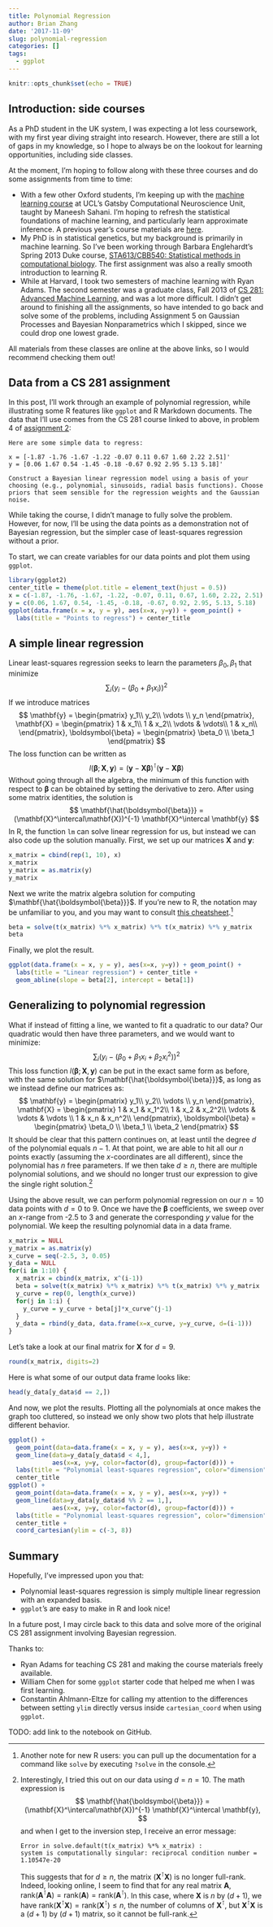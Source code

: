 ```yaml
---
title: Polynomial Regression
author: Brian Zhang
date: '2017-11-09'
slug: polynomial-regression
categories: []
tags:
  - ggplot
---
```


```r
knitr::opts_chunk$set(echo = TRUE)
```

## Introduction: side courses

As a PhD student in the UK system, I was expecting a lot less coursework, with my first year diving straight into research. However, there are still a lot of gaps in my knowledge, so I hope to always be on the lookout for learning opportunities, including side classes.

At the moment, I'm hoping to follow along with these three courses and do some assignments from time to time:

* With a few other Oxford students, I'm keeping up with the [machine learning course](http://www.gatsby.ucl.ac.uk/teaching/courses/ml1/) at UCL's Gatsby Computational Neuroscience Unit, taught by Maneesh Sahani. I'm hoping to refresh the statistical foundations of machine learning, and particularly learn approximate inference. A previous year's course materials are [here](http://www.gatsby.ucl.ac.uk/teaching/courses/ml1-2016.html).
* My PhD is in statistical genetics, but my background is primarily in machine learning. So I've been working through Barbara Englehardt's Spring 2013 Duke course, [STA613/CBB540: Statistical methods in computational biology](https://www.cs.princeton.edu/~bee/courses/cbb540.html). The first assignment was also a really smooth introduction to learning R.
* While at Harvard, I took two semesters of machine learning with Ryan Adams. The second semester was a graduate class, Fall 2013 of [CS 281: Advanced Machine Learning](https://www.seas.harvard.edu/courses/cs281/), and was a lot more difficult. I didn't get around to finishing all the assignments, so have intended to go back and solve some of the problems, including Assignment 5 on Gaussian Processes and Bayesian Nonparametrics which I skipped, since we could drop one lowest grade.

All materials from these classes are online at the above links, so I would recommend checking them out!

## Data from a CS 281 assignment

In this post, I'll work through an example of polynomial regression, while illustrating some R features like `ggplot` and R Markdown documents. The data that I'll use comes from the CS 281 course linked to above, in problem 4 of [assignment 2](https://www.seas.harvard.edu/courses/cs281/files/assignment-2.pdf):

    Here are some simple data to regress:

    x = [-1.87 -1.76 -1.67 -1.22 -0.07 0.11 0.67 1.60 2.22 2.51]'
    y = [0.06 1.67 0.54 -1.45 -0.18 -0.67 0.92 2.95 5.13 5.18]'

    Construct a Bayesian linear regression model using a basis of your choosing (e.g., polynomial, sinusoids, radial basis functions). Choose priors that seem sensible for the regression weights and the Gaussian noise.

While taking the course, I didn't manage to fully solve the problem. However, for now, I'll be using the data points as a demonstration not of Bayesian regression, but the simpler case of least-squares regression without a prior.

To start, we can create variables for our data points and plot them using `ggplot`.

```r
library(ggplot2)
center_title = theme(plot.title = element_text(hjust = 0.5))
x = c(-1.87, -1.76, -1.67, -1.22, -0.07, 0.11, 0.67, 1.60, 2.22, 2.51)
y = c(0.06, 1.67, 0.54, -1.45, -0.18, -0.67, 0.92, 2.95, 5.13, 5.18)
ggplot(data.frame(x = x, y = y), aes(x=x, y=y)) + geom_point() +
  labs(title = "Points to regress") + center_title
```

## A simple linear regression
Linear least-squares regression seeks to learn the parameters $\beta_0, \beta_1$ that minimize
$$
\sum_i (y_i-(\beta_0 + \beta_1 x_i))^2
$$
If we introduce matrices
$$
\mathbf{y} = \begin{pmatrix} y_1\\ y_2\\ \vdots \\ y_n \end{pmatrix},
\mathbf{X} = \begin{pmatrix}
1 & x_1\\
1 & x_2\\
\vdots & \vdots\\
1 & x_n\\
\end{pmatrix},
\boldsymbol{\beta} = \begin{pmatrix} \beta_0 \\ \beta_1 \end{pmatrix}
$$
The loss function can be written as
$$
l(\boldsymbol{\beta}; \mathbf{X}, \mathbf{y}) = (\mathbf{y}-\mathbf{X}\boldsymbol{\beta})^\intercal (\mathbf{y}-\mathbf{X}\boldsymbol{\beta})
$$
Without going through all the algebra, the minimum of this function with respect to $\boldsymbol{\beta}$ can be obtained by setting the derivative to zero. After using some matrix identities, the solution is
$$
\mathbf{\hat{\boldsymbol{\beta}}} = (\mathbf{X}^\intercal\mathbf{X})^{-1} \mathbf{X}^\intercal \mathbf{y}
$$
In R, the function `lm` can solve linear regression for us, but instead we can also code up the solution manually. First, we set up our matrices $\mathbf{X}$ and $\mathbf{y}$:

```r
x_matrix = cbind(rep(1, 10), x)
x_matrix
y_matrix = as.matrix(y)
y_matrix
```

Next we write the matrix algebra solution for computing $\mathbf{\hat{\boldsymbol{\beta}}}$. If you're new to R, the notation may be unfamiliar to you, and you may want to consult [this cheatsheet](https://www.statmethods.net/advstats/matrix.html).^[Another note for new R users: you can pull up the documentation for a command like `solve` by executing `?solve` in the console.]

```r
beta = solve(t(x_matrix) %*% x_matrix) %*% t(x_matrix) %*% y_matrix
beta
```

Finally, we plot the result.

```r
ggplot(data.frame(x = x, y = y), aes(x=x, y=y)) + geom_point() +
  labs(title = "Linear regression") + center_title +
  geom_abline(slope = beta[2], intercept = beta[1])
```

## Generalizing to polynomial regression
What if instead of fitting a line, we wanted to fit a quadratic to our data? Our quadratic would then have three parameters, and we would want to minimize:
$$
\sum_i (y_i-(\beta_0 + \beta_1 x_i + \beta_2 x_i^2))^2
$$
This loss function $l(\boldsymbol{\beta}; \mathbf{X}, \mathbf{y})$ can be put in the exact same form as before, with the same solution for $\mathbf{\hat{\boldsymbol{\beta}}}$, as long as we instead define our matrices as:
$$
\mathbf{y} = \begin{pmatrix} y_1\\ y_2\\ \vdots \\ y_n \end{pmatrix},
\mathbf{X} = \begin{pmatrix}
1 & x_1 & x_1^2\\
1 & x_2 & x_2^2\\
\vdots & \vdots & \vdots \\
1 & x_n & x_n^2\\
\end{pmatrix},
\boldsymbol{\beta} = \begin{pmatrix} \beta_0 \\ \beta_1 \\ \beta_2 \end{pmatrix}
$$
It should be clear that this pattern continues on, at least until the degree $d$ of the polynomial equals $n - 1$. At that point, we are able to hit all our $n$ points exactly (assuming the $x$-coordinates are all different), since the polynomial has $n$ free parameters. If we then take $d \geq n$, there are multiple polynomial solutions, and we should no longer trust our expression to give the single right solution.[^longnote]

[^longnote]: Interestingly, I tried this out on our data using $d=n=10$. The math expression is
$$
\mathbf{\hat{\boldsymbol{\beta}}} = (\mathbf{X}^\intercal\mathbf{X})^{-1} \mathbf{X}^\intercal \mathbf{y},
$$
and when I get to the inversion step, I receive an error message:

        Error in solve.default(t(x_matrix) %*% x_matrix) : 
        system is computationally singular: reciprocal condition number = 1.10547e-20

    This suggests that for $d \geq n$, the matrix $(\mathbf{X}^\intercal\mathbf{X})$ is no longer full-rank. Indeed, looking online, I seem to find that for any real matrix $\mathbf{A}$, $\text{rank}(\mathbf{A}^\intercal\mathbf{A}) = \text{rank}(\mathbf{A}) = \text{rank}(\mathbf{A}^\intercal)$. In this case, where $\mathbf{X}$ is $n$ by $(d+1)$, we have $\text{rank}(\mathbf{X}^\intercal\mathbf{X}) = \text{rank}(\mathbf{X}^\intercal) \leq n$, the number of columns of $\mathbf{X}^\intercal$, but $\mathbf{X}^\intercal\mathbf{X}$ is a $(d+1)$ by $(d+1)$ matrix, so it cannot be full-rank.

Using the above result, we can perform polynomial regression on our $n = 10$ data points with $d = 0$ to $9$. Once we have the $\boldsymbol{\beta}$ coefficients, we sweep over an $x$-range from -2.5 to 3 and generate the corresponding $y$ value for the polynomial. We keep the resulting polynomial data in a data frame.

```r
x_matrix = NULL
y_matrix = as.matrix(y)
x_curve = seq(-2.5, 3, 0.05)
y_data = NULL
for(i in 1:10) {
  x_matrix = cbind(x_matrix, x^(i-1))
  beta = solve(t(x_matrix) %*% x_matrix) %*% t(x_matrix) %*% y_matrix
  y_curve = rep(0, length(x_curve))
  for(j in 1:i) {
    y_curve = y_curve + beta[j]*x_curve^(j-1)
  }
  y_data = rbind(y_data, data.frame(x=x_curve, y=y_curve, d=(i-1)))
}
```

Let's take a look at our final matrix for $\mathbf{X}$ for $d=9$.
```r
round(x_matrix, digits=2)
```
Here is what some of our output data frame looks like:
```r
head(y_data[y_data$d == 2,])
```

And now, we plot the results. Plotting all the polynomials at once makes the graph too cluttered, so instead we only show two plots that help illustrate different behavior.
```r
ggplot() + 
  geom_point(data=data.frame(x = x, y = y), aes(x=x, y=y)) +
  geom_line(data=y_data[y_data$d < 4,],
            aes(x=x, y=y, color=factor(d), group=factor(d))) +
  labs(title = "Polynomial least-squares regression", color="dimension") +
  center_title
ggplot() + 
  geom_point(data=data.frame(x = x, y = y), aes(x=x, y=y)) +
  geom_line(data=y_data[y_data$d %% 2 == 1,],
            aes(x=x, y=y, color=factor(d), group=factor(d))) +
  labs(title = "Polynomial least-squares regression", color="dimension") +
  center_title +
  coord_cartesian(ylim = c(-3, 8))
```

## Summary

Hopefully, I've impressed upon you that:

* Polynomial least-squares regression is simply multiple linear regression with an expanded basis.
* `ggplot`'s are easy to make in R and look nice!

In a future post, I may circle back to this data and solve more of the original CS 281 assignment involving Bayesian regression.

Thanks to:

* Ryan Adams for teaching CS 281 and making the course materials freely available.
* William Chen for some `ggplot` starter code that helped me when I was first learning.
* Constantin Ahlmann-Eltze for calling my attention to the differences between setting `ylim` directly versus inside `cartesian_coord` when using `ggplot`.

TODO: add link to the notebook on GitHub.
